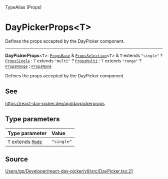 <SectionTitle>TypeAlias (Props)</SectionTitle>

# DayPickerProps\<T\>

<Description>
Defines the props accepted by the DayPicker component.
</Description>

---

<a id="undefined" name="undefined"></a>

<SignatureMemberIdentifier>**DayPickerProps**\<`T`\>: [`PropsBase`](/api/interfaces/PropsBase.md) & [`PropsSelection`](/api/interfaces/PropsSelection.md)\<`T`\> & `T` extends `"single"` ? [`PropsSingle`](/api/interfaces/PropsSingle.md) : `T` extends `"multi"` ? [`PropsMulti`](/api/interfaces/PropsMulti.md) : `T` extends `"range"` ? [`PropsRange`](/api/interfaces/PropsRange.md) : [`PropsNone`](/api/interfaces/PropsNone.md)</SignatureMemberIdentifier>

Defines the props accepted by the DayPicker component.

## See

https://react-day-picker.dev/api/daypickerprops

## Type parameters

| Type parameter | Value |
| :------ | :------ |
| `T` extends [`Mode`](/api/type-aliases/Mode.md) | `"single"` |

## Source

[Users/gp/Developer/react-day-picker/v9/src/DayPicker.tsx:21](https://github.com/gpbl/react-day-picker/blob/a7b1c7f4e/src/DayPicker.tsx#L21)
